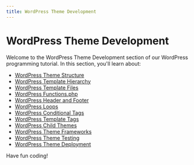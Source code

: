 ```yaml
---
title: WordPress Theme Development
---
```


# WordPress Theme Development

Welcome to the WordPress Theme Development section of our WordPress programming tutorial. In this section, you'll learn about:

- [WordPress Theme Structure](./0-wordpress-theme-structure.mdx)
- [WordPress Template Hierarchy](./1-wordpress-template-hierarchy.mdx)
- [WordPress Template Files](./2-wordpress-template-files.mdx)
- [WordPress Functions.php](./3-wordpress-functionsphp.mdx)
- [WordPress Header and Footer](./4-wordpress-header-footer.mdx)
- [WordPress Loops](./5-wordpress-loops.mdx)
- [WordPress Conditional Tags](./6-wordpress-conditional-tags.mdx)
- [WordPress Template Tags](./7-wordpress-template-tags.mdx)
- [WordPress Child Themes](./8-wordpress-child-themes.mdx)
- [WordPress Theme Frameworks](./9-wordpress-theme-frameworks.mdx)
- [WordPress Theme Testing](./10-wordpress-theme-testing.mdx)
- [WordPress Theme Deployment](./11-wordpress-theme-deployment.mdx)

Have fun coding!